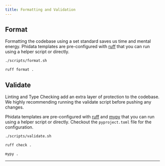 ```yaml
---
title: Formatting and Validation
---
```


## Format

Formatting the codebase using a set standard saves us time and mental energy. Phidata templates are pre-configured with [ruff](https://docs.astral.sh/ruff/) that you can run using a helper script or directly.

<CodeGroup>

```bash Terminal
./scripts/format.sh
```

```bash Ruff
ruff format .
```

</CodeGroup>

## Validate

Linting and Type Checking add an extra layer of protection to the codebase. We highly recommending running the validate script before pushing any changes.

Phidata templates are pre-configured with [ruff](https://docs.astral.sh/ruff/) and [mypy](https://mypy.readthedocs.io/en/stable/) that you can run using a helper script or directly. Checkout the `pyproject.toml` file for the configuration.

<CodeGroup>

```bash Terminal
./scripts/validate.sh
```

```bash Ruff
ruff check .
```

```bash Mypy
mypy .
```

</CodeGroup>

---

